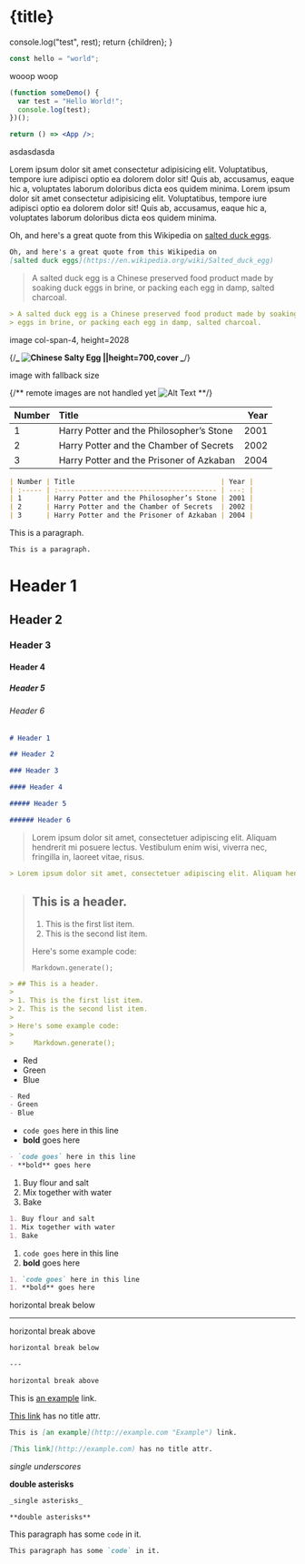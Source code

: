 
# {title}


  console.log("test", rest);
  return <Layout className="mdx-prose">{children}</Layout>;
}

```js
const hello = "world";
```

wooop woop

<LocalGrid className="col-start-1 col-end-12">
  <CustomImage src={image} />
</LocalGrid>

```jsx
(function someDemo() {
  var test = "Hello World!";
  console.log(test);
})();

return () => <App />;
```

asdasdasda

Lorem ipsum dolor sit amet consectetur adipisicing elit. Voluptatibus, tempore
iure adipisci optio ea dolorem dolor sit! Quis ab, accusamus, eaque hic a,
voluptates laborum doloribus dicta eos quidem minima. Lorem ipsum dolor sit
amet consectetur adipisicing elit. Voluptatibus, tempore iure adipisci optio
ea dolorem dolor sit! Quis ab, accusamus, eaque hic a, voluptates laborum
doloribus dicta eos quidem minima.

Oh, and here's a great quote from this Wikipedia on
[salted duck eggs](https://en.wikipedia.org/wiki/Salted_duck_egg).

```md
Oh, and here's a great quote from this Wikipedia on
[salted duck eggs](https://en.wikipedia.org/wiki/Salted_duck_egg)
```

> A salted duck egg is a Chinese preserved food product made by soaking duck
> eggs in brine, or packing each egg in damp, salted charcoal.

```md
> A salted duck egg is a Chinese preserved food product made by soaking duck
> eggs in brine, or packing each egg in damp, salted charcoal.
```

image col-span-4, height=2028

{/**_ ![Chinese Salty Egg ||height=700,cover](./salty_egg.jpg) _**/}

image with fallback size

{/** remote images are not handled yet ![Alt Text](https://get.svg.workers.dev/?s=64&f=gray "Image Title") **/}

| Number | Title                                    | Year |
| :----- | :--------------------------------------- | ---: |
| 1      | Harry Potter and the Philosopher’s Stone | 2001 |
| 2      | Harry Potter and the Chamber of Secrets  | 2002 |
| 3      | Harry Potter and the Prisoner of Azkaban | 2004 |

```md
| Number | Title                                    | Year |
| :----- | :--------------------------------------- | ---: |
| 1      | Harry Potter and the Philosopher’s Stone | 2001 |
| 2      | Harry Potter and the Chamber of Secrets  | 2002 |
| 3      | Harry Potter and the Prisoner of Azkaban | 2004 |
```

This is a paragraph.

```md
This is a paragraph.
```

# Header 1

## Header 2

### Header 3

#### Header 4

##### Header 5

###### Header 6

```md
# Header 1

## Header 2

### Header 3

#### Header 4

##### Header 5

###### Header 6
```

> Lorem ipsum dolor sit amet, consectetuer adipiscing elit. Aliquam hendrerit mi posuere lectus. Vestibulum enim wisi, viverra nec, fringilla in, laoreet vitae, risus.

```md
> Lorem ipsum dolor sit amet, consectetuer adipiscing elit. Aliquam hendrerit mi posuere lectus. Vestibulum enim wisi, viverra nec, fringilla in, laoreet vitae, risus.
```

> ## This is a header.
>
> 1. This is the first list item.
> 2. This is the second list item.
>
> Here's some example code:
>
>     Markdown.generate();

```md
> ## This is a header.
>
> 1. This is the first list item.
> 2. This is the second list item.
>
> Here's some example code:
>
>     Markdown.generate();
```

- Red
- Green
- Blue

```markdown
- Red
- Green
- Blue
```

- `code goes` here in this line
- **bold** goes here

```markdown
- `code goes` here in this line
- **bold** goes here
```

1. Buy flour and salt
1. Mix together with water
1. Bake

```markdown
1. Buy flour and salt
1. Mix together with water
1. Bake
```

1. `code goes` here in this line
1. **bold** goes here

```markdown
1. `code goes` here in this line
1. **bold** goes here
```

horizontal break below

---

horizontal break above

```md
horizontal break below

---

horizontal break above
```

This is [an example](http://example.com "Example") link.

[This link](http://example.com) has no title attr.

```md
This is [an example](http://example.com "Example") link.

[This link](http://example.com) has no title attr.
```

_single underscores_

**double asterisks**

```md
_single asterisks_

**double asterisks**
```

This paragraph has some `code` in it.

```md
This paragraph has some `code` in it.
```
